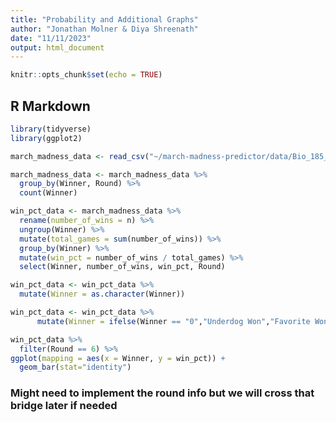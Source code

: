 ```yaml
---
title: "Probability and Additional Graphs"
author: "Jonathan Molner & Diya Shreenath"
date: "11/11/2023"
output: html_document
---
```


```r
knitr::opts_chunk$set(echo = TRUE)
```

## R Markdown

```r
library(tidyverse)
library(ggplot2)
```

```r
march_madness_data <- read_csv("~/march-madness-predictor/data/Bio_185_March_Madness_Data.csv")
```

```r
march_madness_data <- march_madness_data %>%
  group_by(Winner, Round) %>%
  count(Winner)
```

```r
win_pct_data <- march_madness_data %>%
  rename(number_of_wins = n) %>%
  ungroup(Winner) %>%
  mutate(total_games = sum(number_of_wins)) %>%
  group_by(Winner) %>%
  mutate(win_pct = number_of_wins / total_games) %>%
  select(Winner, number_of_wins, win_pct, Round)
```

```r
win_pct_data <- win_pct_data %>%
  mutate(Winner = as.character(Winner))
```

```r
win_pct_data <- win_pct_data %>%
      mutate(Winner = ifelse(Winner == "0","Underdog Won","Favorite Won"))
```


```r
win_pct_data %>%
  filter(Round == 6) %>%
ggplot(mapping = aes(x = Winner, y = win_pct)) +
  geom_bar(stat="identity")
```

### Might need to implement the round info but we will cross that bridge later if needed